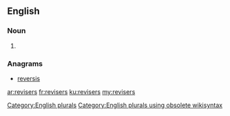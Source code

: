 ==English==

===Noun===
{{head|en}}

# {{plural of|reviser}}

===Anagrams===
* [[reversis#English|reversis]]

[[Category:English plurals]][[Category:English plurals using obsolete wikisyntax]]

[[ar:revisers]]
[[fr:revisers]]
[[ku:revisers]]
[[my:revisers]]